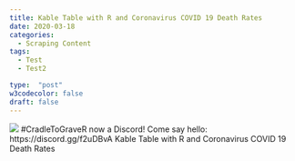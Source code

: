 ```yaml
---
title: Kable Table with R and Coronavirus COVID 19 Death Rates
date: 2020-03-18
categories:
  - Scraping Content
tags:
  - Test
  - Test2

type:  "post"
w3codecolor: false
draft: false
---
```


<img src="https://www.cradletograver.com/auto-posts/images/PlotCOVID19coronavirusDatausingRdplyrandggplot.webm.jpg">
#CradleToGraveR now a Discord! Come say hello: https://discord.gg/f2uDBvA
Kable Table with R and Coronavirus COVID 19 Death Rates
